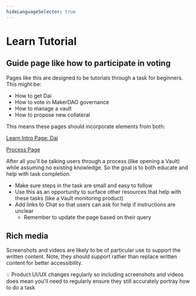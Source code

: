 ```yaml
---
hideLanguageSelector: true
---
```


# Learn Tutorial

## Guide page like how to participate in voting

Pages like this are designed to be tutorials through a task for beginners. This might be:

- How to get Dai
- How to vote in MakerDAO governance
- How to manage a vault
- How to propose new collateral

This means these pages should incorporate elements from both:

<List>

[Learn Intro Page: Dai](/content/en/resources/page-templates/learn-intro.mdx)

[Process Page](/content/en/resources/page-templates/process-page.mdx)

</List>

After all you'll be talking users through a process (like opening a Vault) while assuming no existing knowledge. So the goal is to both educate and help with task completion.

- Make sure steps in the task are small and easy to follow
- Use this as an opportunity to surface other resources that help with these tasks (like a Vault monitoring product)
- Add links to Chat so that users can ask for help if instructions are unclear
  - Remember to update the page based on their query

## Rich media

Screenshots and videos are likely to be of particular use to support the written content. Note, they should support rather than replace written content for better accessibility.

<CTA>

💡 Product UI/UX changes regularly so including screenshots and videos does mean you'll need to regularly ensure they still accurately portray how to do a task

</CTA>
